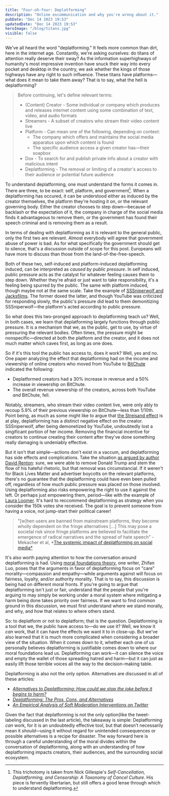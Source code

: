 ```yaml
---
title: "Four-oh-four: Deplatforming"
description: "Online excommunication and why you're wrong about it."
pubDate: "Dec 14 2023 19:53"
updatedDate: "Dec 14 2023 19:53"
heroImage: "/blog/titans.jpg"
visible: false
---
```


We've all heard the word "deplatforming." It feels more common than dirt, here in the internet age. Constantly, we're asking ourselves: do titans of attention really deserve their sway? As the information superhighways of humanity's most impressive invention have snuck their way into every pocket and desktop in the country, we ask whether the kings of those highways have any right to such influence. These titans have platforms—what does it mean to take them away? That is to say, what the hell is deplatforming?

> Before continuing, let's define relevant terms:
>
> - (Content) Creator - Some individual or company which produces and releases internet content using some combination of text, video, and audio formats
> - Streamers - A subset of creators who stream their video content live
> - Platform - Can mean one of the following, depending on context:
>   - The company which offers and maintains the social media apparatus upon which content is found
>   - The specific audience access a given creator has—their soapbox
> - Dox - To search for and publish private info about a creator with malicious intent
> - Deplatforming - The removal or limiting of a creator's access to their audience or potential future audience
>

To understand deplatforming, one must understand the forms it comes in. There are three, to be exact: self, platform, and government[^1]. When a deplatforming has occured, it can be understood either as induced by the creator themselves, the platform they're hosting it on, or the relevant governing body. Either the creator chooses to step down—because of backlash or the expectation of it, the company in charge of the social media finds it advantageous to remove them, or the government has found their speech criminal and is removing them as a result.

In terms of dealing with deplatforming as it is relevant to the general public, only the first two are relevant. Almost everybody will agree that government abuse of power is bad. As for what specifically the government should get to silence, that's a discussion outside of scope for this post. Europeans will have more to discuss than those from the land-of-the-free-speech. 

Both of these two, self-induced and platform-induced deplatforming induced, can be interpreted as *caused by public pressure*. In self induced, public pressure acts as the catalyst for whatever feeling causes them to step down. Whether they're afraid or just want to take responsibility, it's a feeling being spurred by the public. The same with platform induced, though maybe not at the same scale. Take the example of [SSSniperwolf and Jacksfilms](https://time.com/6326625/sssniperwolf-jacksfilms-youtube-demonetize/). The former doxed the latter, and though YouTube was criticized for responding slowly, the public's pressure did lead to them demonitizing SSSniperwolf—the platform's acted according to public pressure.

So what does this two-pronged approach to deplatforming teach us? Well, in both cases, we learn that deplatforming largely functions through public pressure. It is a mechanism that we, as the public, get to use, by virtue of pressuring the relevant bodies. Often times, the pressure might be nonspecific—directed at both the platform and the creator, and it does not much matter which caves first, as long as one does.

So if it's this tool the public has access to, does it work? Well, yes and no. One paper analyzing the effect that deplatforming had on the income and viewership of online creators who moved from YouTube to [BitChute](https://en.wikipedia.org/wiki/BitChute) indicated the following:

- Deplatformed creators had a 30% increase in revenue and a 50% increase in viewership on BitChute.
- The overall revenue viewership of the creators, across both YouTube *and* BitChute, fell.

Notably, streamers, who stream their video content live, were only ably to recoup 5.9% of their previous viewership on BitChute—less than 1/10th. Point being, as much as some might like to argue that [the Streisand effect](https://en.wikipedia.org/wiki/Streisand_effect) is at play, deplatforming has a distinct negative effect on the creator. SSSniperwolf, after being demonetized by YouTube, undoubtedly lost a singificant portion of her income. Removing the financial incentive for creators to continue creating their content after they've done something really damaging is undeniably effective.

But it isn't that simple—actions don't exist in a vaccum, and deplatforming has side effects and complications. Take the situation [as argued by author David Renton](https://newpol.org/issue_post/deplatforming-the-risk-of-success/): sure, we were able to remove Donald Trump and stem the flow of his hateful rhetoric, but that removal was circumstancial. If it weren't for Black Lives Matter and advertiser boycotts on the relevant platforms, there's no guarantee that the deplatforming could have even been pulled off, regardless of how much public pressure was placed on those involved. Using deplatforming also risks empowering the right to use it against the left. Or perhaps just empowering them, period—like with the example of [Laura Loomer](https://www.cnn.com/2020/08/19/politics/laura-loomer-donald-trump-florida/index.html). It's hard to reccommend deplatforming as strategy when you consider the 150k votes she received. The goal is to prevent someone from having a voice, not jump-start their political career!

> "[w]hen users are banned from mainstream platforms, they become wholly dependent on the fringe alternatives […] This may pose a societal risk since fringe platforms are believed to facilitate the emergence of radical narratives and the spread of hate speech”  - Mekacher et al, *[The systemic impact of deplatforming on social media*](https://arxiv.org/abs/2303.11147)

It's also worth paying attention to how the conversation around deplatforming is had. Using [moral foundations theory](https://moralfoundations.org/), one writer, Zhifan Luo, poses that the arguments in favor of deplatforming focus on "care" morality—compassion and empathy—while arguments against will focus on fairness, loyalty, and/or authority morality. That is to say, this discussion is being had on different moral fronts. If you're going to argue that deplatforming isn't just or fair, understand that the people that you're arguing to may simply be working under a moral system where mitigating a harm being done takes priority over fairness. If we want to find common ground in this discussion, we must first understand where we stand morally, and why, and how that relates to where others stand.

So: to deplatform or not to deplatform; that is the question. Deplatforming is a tool that we, the public have access to—do we use it? Well, we know it *can* work, that it can have the effects we want it to in close-up. But we've also learned that it is much more complicated when considering a broader view of the situation. When it comes down to it, whether each one of us personally believes deplatforming is justifiable comes down to where our moral foundations lead us. Deplatforming can work—it can silence the voice and empty the wallet of those spreading hatred and harm—but it can just as easily lift those terrible voices all the way to the decision-making table. 

Deplatforming is also not the only option. Alternatives are discussed in all of these articles:

- [*Alternatives to Deplatforming: How could we stop the joke before it begins to harm?*](https://www.linkedin.com/pulse/alternatives-deplatforming-how-could-we-stop-joke-before-tilwani/)
- [*Deplatforming: The Pros, Cons, and Alternatives*](https://setit.org/16706-luaahe/)
- [*An Empirical Analysis of Soft Moderation Interventions on Twitter*](https://ojs.aaai.org/index.php/ICWSM/article/download/18110/17913/21605)

Given the fact that deplatforming is not the only option(like the tweet-labeling discussed in the last article), the takeaway is simple: Deplatforming *can* work, for it is an undoubtedly effective tool, but that doesn’t necessarily mean it *should*—using it without regard for unintended consequences or possible alternatives is a recipe for disaster. The way forward here is through a careful understanding of the moral divides within the conversation of deplatforming, along with an understanding of how deplatforming impacts creators, their audiences, and the surrounding social ecosystem.

[^1]: This trichotomy is taken from Nick Gillespie's *Self-Cancellation, Deplatforming, and Censorship: A Taxonomy of Cancel Culture*. His piece is fervently libertarian, but still offers a good lense through which to understand deplatforming.
